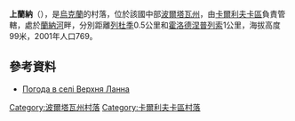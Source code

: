 {{coord|49|24|30|N|35|17|21|E|scale:100000_region:UA|display=title}}

'''上蘭納'''（{{lang-uk|Верхня Ланна}}），是[[烏克蘭|烏克蘭]]的村落，位於該國中部[[波爾塔瓦州|波爾塔瓦州]]，由[[卡爾利夫卡區|卡爾利夫卡區]]負責管轄，處於[[蘭納河|蘭納河]]畔，分別距離[[列杜季|列杜季]]0.5公里和[[霍洛德涅普列索|霍洛德涅普列索]]1公里，海拔高度99米，2001年人口769。

==參考資料==
* [http://weather.in.ua/ua/poltavskaja/3275 Погода в селі Верхня Ланна]{{Wayback|url=http://weather.in.ua/ua/poltavskaja/3275 |date=20181212103519 }}

{{DEFAULTSORT:Верхня Ланна}}
[[Category:波爾塔瓦州村落|Category:波爾塔瓦州村落]]
[[Category:卡爾利夫卡區村落|Category:卡爾利夫卡區村落]]


{{Poltava-geo-stub}}